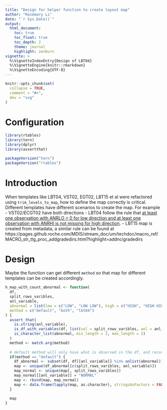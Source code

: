 ```yaml
---
title: "Design for helper function to create layout map"
author: "Rosemary Li"
date: "`r Sys.Date()`"
output:
  html_document:
    toc: true
    toc_float: true
    toc_depth: 2
    theme: journal
    highlight: zenburn
vignette: >
  %\VignetteIndexEntry{Design of LBT04}
  %\VignetteEngine{knitr::rmarkdown}
  %\VignetteEncoding{UTF-8}
---
```


```r
knitr::opts_chunk$set(
  collapse = TRUE,
  comment = "#>",
  dev = "svg"
)
```

Configuration
=============

```r
library(rtables)
library(tern)
library(dplyr)
library(assertthat)

packageVersion("tern")
packageVersion("rtables")
```

Introduction
=============

When templates like LBT04, VST02, EGT02, LBT15 et al were refactored using `trim_levels_to_map`, how to define the map
correctly is critical. Different templates have different scenarios to create the map. For example
- VST02/ECGT02 have both directions
- LBT04 follow the rule that [at least one observation with ANRLO > 0 for low direction and at least one observation with ANRHI is not missing for high direction](https://pages.github.roche.com/MDIS/stream_doc/2_11/um/macro_ref/MACRO_str_tlg_proc_createanrindref.html).
- LBT15 map is created from metadata, a similar rule can be found at https://pages.github.roche.com/MDIS/stream_doc/um/techdoc/macro_ref/MACRO_str_tlg_proc_addgradedirs.html?highlight=addncigradedirs

Design
=============

Maybe the function can get different `method` so that map for different templates can be created accordingly.

```r
h_map_with_count_abnormal <- function(
  df,
  split_rows_varibles,
  anl_variable,
  abnormal = list(low = c("LOW", "LOW LOW"), high = c("HIGH", "HIGH HIGH")),
  method = c("default", "both", "lbt04")
) {
  assert_that(
    is.string(anl_variable),
    is_df_with_variables(df, list(val = split_rows_varibles, anl = anl_variable)),
    is_character_list(abnormal, min_length = 2, max_length = 2)
  )
  method <- match.arg(method)
  
  # default method will only have what is observed in the df, and records with all normals will be excluded to avoind error in rtable building.
  if(method == "default") {
    df_abnormal <- subset(df, df[[anl_variable]] %in% unlist(abnormal))
    map <- unique(df_abnormal[c(split_rows_varibles, anl_variable)])
    map_normal <- unique(map[, split_rows_varibles])
    map_normal[[anl_variable]] = "NORMAL"
    map <- rbind(map, map_normal)
    map <- data.frame(lapply(map, as.character), stringsAsFactors = FALSE)
  }
  
  map
}
```

